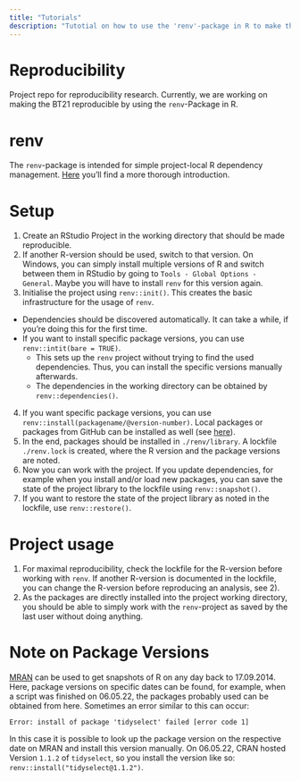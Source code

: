 ```yaml
---
title: "Tutorials"
description: "Tutotial on how to use the 'renv'-package in R to make the BT21 reproducible."
---
```


# Reproducibility

Project repo for reproducibility research. Currently, we are working on making the BT21 reproducible by using the `renv`-Package in R.

# renv

The `renv`-package is intended for simple project-local R dependency management. [Here](https://rstudio.github.io/renv/articles/renv.html) you'll find a more thorough introduction.

# Setup

1)  Create an RStudio Project in the working directory that should be made reproducible.
2)  If another R-version should be used, switch to that version. On Windows, you can simply install multiple versions of R and switch between them in RStudio by going to `Tools - Global Options - General`. Maybe you will have to install `renv` for this version again.
3)  Initialise the project using `renv::init()`. This creates the basic infrastructure for the usage of `renv`.

-   Dependencies should be discovered automatically. It can take a while, if you're doing this for the first time.
-   If you want to install specific package versions, you can use `renv::intit(bare = TRUE)`.
    -   This sets up the `renv` project without trying to find the used dependencies. Thus, you can install the specific versions manually afterwards.\
    -   The dependencies in the working directory can be obtained by `renv::dependencies()`.

4)  If you want specific package versions, you can use `renv::install(packagename/@version-number)`. Local packages or packages from GitHub can be installed as well (see [here](https://rstudio.github.io/renv/reference/install.html)).
5)  In the end, packages should be installed in `./renv/library`. A lockfile `./renv.lock` is created, where the R version and the package versions are noted.
6)  Now you can work with the project. If you update dependencies, for example when you install and/or load new packages, you can save the state of the project library to the lockfile using `renv::snapshot()`.
7)  If you want to restore the state of the project library as noted in the lockfile, use `renv::restore()`.

# Project usage

1)  For maximal reproducibility, check the lockfile for the R-version before working with `renv`. If another R-version is documented in the lockfile, you can change the R-version before reproducing an analysis, see 2).
2)  As the packages are directly installed into the project working directory, you should be able to simply work with the `renv`-project as saved by the last user without doing anything.

# Note on Package Versions

[MRAN](https://mran.microsoft.com/) can be used to get snapshots of R on any day back to 17.09.2014. Here, package versions on specific dates can be found, for example, when a script was finished on 06.05.22, the packages probably used can be obtained from here. Sometimes an error similar to this can occur:

`Error: install of package 'tidyselect' failed [error code 1]`

In this case it is possible to look up the package version on the respective date on MRAN and install this version manually. On 06.05.22, CRAN hosted Version `1.1.2` of `tidyselect`, so you install the version like so: `renv::install("tidyselect@1.1.2")`.
